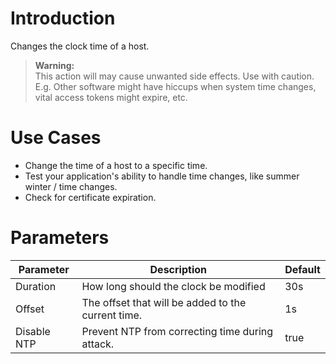 # Introduction

Changes the clock time of a host.

> **Warning:**<br/>
> This action will may cause unwanted side effects. Use with caution.
> E.g. Other software might have hiccups when system time changes, vital access tokens might expire, etc.

# Use Cases

* Change the time of a host to a specific time.
* Test your application's ability to handle time changes, like summer winter / time changes.
* Check for certificate expiration.

# Parameters

| Parameter   | Description                                        | Default |
|-------------|----------------------------------------------------|---------|
| Duration    | How long should the clock be modified              | 30s     |
| Offset      | The offset that will be added to the current time. | 1s      |
| Disable NTP | Prevent NTP from correcting time during attack.    | true    |

